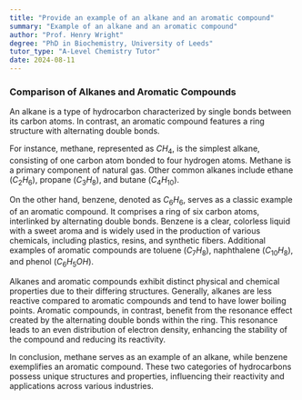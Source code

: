 ```yaml
---
title: "Provide an example of an alkane and an aromatic compound"
summary: "Example of an alkane and an aromatic compound"
author: "Prof. Henry Wright"
degree: "PhD in Biochemistry, University of Leeds"
tutor_type: "A-Level Chemistry Tutor"
date: 2024-08-11
---
```


### Comparison of Alkanes and Aromatic Compounds

An alkane is a type of hydrocarbon characterized by single bonds between its carbon atoms. In contrast, an aromatic compound features a ring structure with alternating double bonds.

For instance, methane, represented as $CH_4$, is the simplest alkane, consisting of one carbon atom bonded to four hydrogen atoms. Methane is a primary component of natural gas. Other common alkanes include ethane ($C_2H_6$), propane ($C_3H_8$), and butane ($C_4H_{10}$).

On the other hand, benzene, denoted as $C_6H_6$, serves as a classic example of an aromatic compound. It comprises a ring of six carbon atoms, interlinked by alternating double bonds. Benzene is a clear, colorless liquid with a sweet aroma and is widely used in the production of various chemicals, including plastics, resins, and synthetic fibers. Additional examples of aromatic compounds are toluene ($C_7H_8$), naphthalene ($C_{10}H_8$), and phenol ($C_6H_5OH$).

Alkanes and aromatic compounds exhibit distinct physical and chemical properties due to their differing structures. Generally, alkanes are less reactive compared to aromatic compounds and tend to have lower boiling points. Aromatic compounds, in contrast, benefit from the resonance effect created by the alternating double bonds within the ring. This resonance leads to an even distribution of electron density, enhancing the stability of the compound and reducing its reactivity.

In conclusion, methane serves as an example of an alkane, while benzene exemplifies an aromatic compound. These two categories of hydrocarbons possess unique structures and properties, influencing their reactivity and applications across various industries.
    